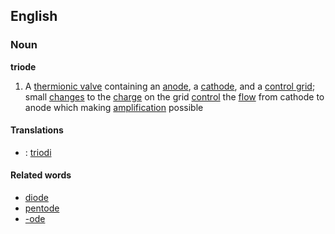 ==English==

===Noun===

'''triode'''
{{wikipedia}}
#A [[thermionic valve]] containing an [[anode]], a [[cathode]], and a [[control grid]]; small [[change]]s to the [[charge]] on the grid [[control]] the [[flow]] from cathode to anode which making [[amplification]] possible

====Translations====
*{{fi}}: [[triodi]]

====Related words====
*[[diode]]
*[[pentode]]
*[[-ode]]